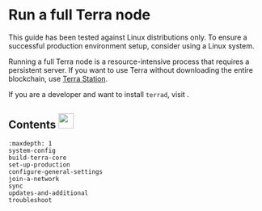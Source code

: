 
# Run a full Terra node 

<Admonition type="caution" title="Recommended operating systems">

This guide has been tested against Linux distributions only. To ensure a successful production environment setup, consider using a Linux system.

</Admonition>


Running a full Terra node is a resource-intensive process that requires a persistent server. If you want to use Terra without downloading the entire blockchain, use [Terra Station](https://station.terra.money/).

If you are a developer and want to install `terrad`, visit [](../../develop/terrad/install-terrad.mdx).


## Contents <img src="/img/Glossary.svg" height="30px">

```{toctree}
:maxdepth: 1
system-config
build-terra-core
set-up-production
configure-general-settings
join-a-network
sync
updates-and-additional
troubleshoot
```
